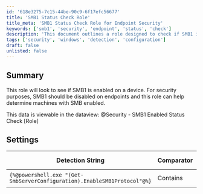 ```yaml
---
id: '618e3275-7c15-44be-90c9-6f17efc56677'
title: 'SMB1 Status Check Role'
title_meta: 'SMB1 Status Check Role for Endpoint Security'
keywords: ['smb1', 'security', 'endpoint', 'status', 'check']
description: 'This document outlines a role designed to check if SMB1 is enabled on endpoints. It highlights the importance of disabling SMB1 for security purposes and provides details on how to view the status of SMB1 across devices using a specific dataview.'
tags: ['security', 'windows', 'detection', 'configuration']
draft: false
unlisted: false
---
```

## Summary

This role will look to see if SMB1 is enabled on a device. For security purposes, SMB1 should be disabled on endpoints and this role can help determine machines with SMB enabled. 

This data is viewable in the dataview: @Security - SMB1 Enabled Status Check [Role]

## Settings

| Detection String                                      | Comparator | Result | Applicable OS |
|------------------------------------------------------|------------|--------|----------------|
| `{%@powershell.exe "(Get-SmbServerConfiguration).EnableSMB1Protocol"@%}` | Contains   | True   | Windows OS     |













